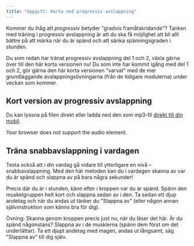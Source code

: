 ```yaml
---
title: "Uppgift: Korta ned progressiv avslappning"
---
```


Kommer du ihåg att *progressiv* betyder \"gradvis framåtskridande\"?
Tanken med träning i progressiv avslappning är att du ska få möjlighet
att bli allt bättre på att märka när du är spänd och att sänka
spänningsgraden i stunden.

Du som redan har tränat progressiv avslappning del 1 och 2, växla gärna
över till den här korta versionen nu! Du som inte har kommit igång med
del 1 och 2, gör gärna den här korta versionen \"varvat\" med de mer
grundläggande avslappningsövningarna (från de tidigare modulerna) under
veckan som kommer.

## Kort version av progressiv avslappning

Du kan lyssna på filen direkt eller ladda ned den som mp3-fil [direkt
till din
mobil](https://www.dropbox.com/s/wa55oouszt68ikh/KSH-06-progressiv-muskelavslappning-kort.mp3?dl=1){target="_blank"}.

Your browser does not support the audio element.

## Träna snabbavslappning i vardagen

Testa också att i din vardag gå vidare till ytterligare en nivå --
snabbavslappning. Med den här metoden kan du i vardagen skanna av var du
är spänd och slappna av på bara några sekunder!

Precis där du är i stunden, känn efter i kroppen var du är spänd. Spänn
den muskelgruppen helt kort och slappna sedan av i den. Ta sedan ett
djup andetag och när du andas ut tänker du \"Slappna av\" (eller någon
annan självinstruktion som känns bra för dig). 

Övning: Skanna genom kroppen precis just nu, när du läser det här. Är du
spänd någonstans? Slappna av i de musklerna (spänn dem först om det
underlättar). Ta ett djupt andetag med magen, andas ut långsamt, säg
\"Slappna av\" till dig själv. 
